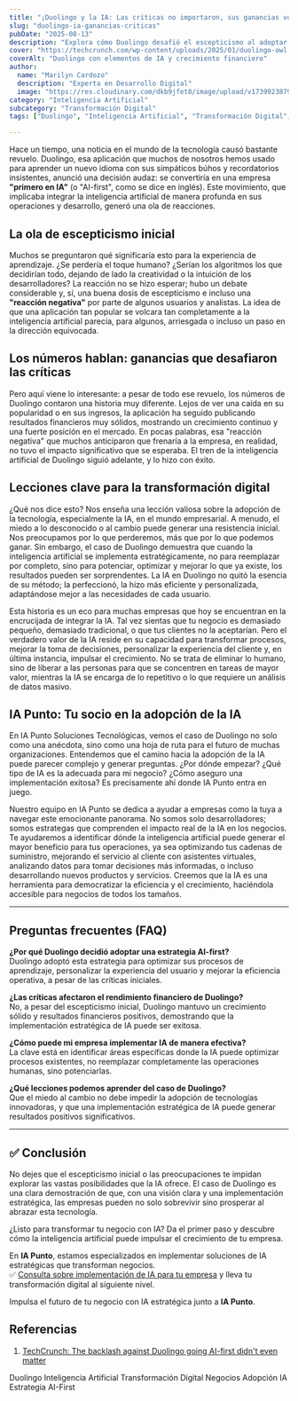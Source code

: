 ```yaml
---
title: "¡Duolingo y la IA: Las críticas no importaron, sus ganancias volaron!"
slug: "duolingo-ia-ganancias-criticas"
pubDate: "2025-08-13"
description: "Explora cómo Duolingo desafió el escepticismo al adoptar una estrategia 'AI-first', y cómo esta integración profunda de la inteligencia artificial impulsó sus ganancias a pesar de las críticas iniciales."
cover: "https://techcrunch.com/wp-content/uploads/2025/01/duolingo-owl.png"
coverAlt: "Duolingo con elementos de IA y crecimiento financiero"
author:
  name: "Marilyn Cardozo"
  description: "Experta en Desarrollo Digital"
  image: "https://res.cloudinary.com/dkb9jfet8/image/upload/v1739923879/marilyn_s2mi4a.png"
category: "Inteligencia Artificial"
subcategory: "Transformación Digital"
tags: ["Duolingo", "Inteligencia Artificial", "Transformación Digital", "Negocios", "Adopción IA", "Estrategia AI-First"]

---
```


Hace un tiempo, una noticia en el mundo de la tecnología causó bastante revuelo. Duolingo, esa aplicación que muchos de nosotros hemos usado para aprender un nuevo idioma con sus simpáticos búhos y recordatorios insistentes, anunció una decisión audaz: se convertiría en una empresa **"primero en IA"** (o "AI-first", como se dice en inglés). Este movimiento, que implicaba integrar la inteligencia artificial de manera profunda en sus operaciones y desarrollo, generó una ola de reacciones.

<h2 id="la-ola-de-escepticismo-inicial">La ola de escepticismo inicial</h2>

Muchos se preguntaron qué significaría esto para la experiencia de aprendizaje. ¿Se perdería el toque humano? ¿Serían los algoritmos los que decidirían todo, dejando de lado la creatividad o la intuición de los desarrolladores? La reacción no se hizo esperar; hubo un debate considerable y, sí, una buena dosis de escepticismo e incluso una **"reacción negativa"** por parte de algunos usuarios y analistas. La idea de que una aplicación tan popular se volcara tan completamente a la inteligencia artificial parecía, para algunos, arriesgada o incluso un paso en la dirección equivocada.

<h2 id="los-numeros-hablan-ganancias-que-desafiaron-las-criticas">Los números hablan: ganancias que desafiaron las críticas</h2>

Pero aquí viene lo interesante: a pesar de todo ese revuelo, los números de Duolingo contaron una historia muy diferente. Lejos de ver una caída en su popularidad o en sus ingresos, la aplicación ha seguido publicando resultados financieros muy sólidos, mostrando un crecimiento continuo y una fuerte posición en el mercado. En pocas palabras, esa "reacción negativa" que muchos anticiparon que frenaría a la empresa, en realidad, no tuvo el impacto significativo que se esperaba. El tren de la inteligencia artificial de Duolingo siguió adelante, y lo hizo con éxito.

<h2 id="lecciones-clave-para-la-transformacion-digital">Lecciones clave para la transformación digital</h2>

¿Qué nos dice esto? Nos enseña una lección valiosa sobre la adopción de la tecnología, especialmente la IA, en el mundo empresarial. A menudo, el miedo a lo desconocido o al cambio puede generar una resistencia inicial. Nos preocupamos por lo que perderemos, más que por lo que podemos ganar. Sin embargo, el caso de Duolingo demuestra que cuando la inteligencia artificial se implementa estratégicamente, no para reemplazar por completo, sino para potenciar, optimizar y mejorar lo que ya existe, los resultados pueden ser sorprendentes. La IA en Duolingo no quitó la esencia de su método; la perfeccionó, la hizo más eficiente y personalizada, adaptándose mejor a las necesidades de cada usuario.

Esta historia es un eco para muchas empresas que hoy se encuentran en la encrucijada de integrar la IA. Tal vez sientas que tu negocio es demasiado pequeño, demasiado tradicional, o que tus clientes no la aceptarían. Pero el verdadero valor de la IA reside en su capacidad para transformar procesos, mejorar la toma de decisiones, personalizar la experiencia del cliente y, en última instancia, impulsar el crecimiento. No se trata de eliminar lo humano, sino de liberar a las personas para que se concentren en tareas de mayor valor, mientras la IA se encarga de lo repetitivo o lo que requiere un análisis de datos masivo.

<h2 id="ia-punto-tu-socio-en-la-adopcion-de-la-ia">IA Punto: Tu socio en la adopción de la IA</h2>

En IA Punto Soluciones Tecnológicas, vemos el caso de Duolingo no solo como una anécdota, sino como una hoja de ruta para el futuro de muchas organizaciones. Entendemos que el camino hacia la adopción de la IA puede parecer complejo y generar preguntas. ¿Por dónde empezar? ¿Qué tipo de IA es la adecuada para mi negocio? ¿Cómo aseguro una implementación exitosa? Es precisamente ahí donde IA Punto entra en juego.

Nuestro equipo en IA Punto se dedica a ayudar a empresas como la tuya a navegar este emocionante panorama. No somos solo desarrolladores; somos estrategas que comprenden el impacto real de la IA en los negocios. Te ayudaremos a identificar dónde la inteligencia artificial puede generar el mayor beneficio para tus operaciones, ya sea optimizando tus cadenas de suministro, mejorando el servicio al cliente con asistentes virtuales, analizando datos para tomar decisiones más informadas, o incluso desarrollando nuevos productos y servicios. Creemos que la IA es una herramienta para democratizar la eficiencia y el crecimiento, haciéndola accesible para negocios de todos los tamaños.

---

## Preguntas frecuentes (FAQ)

**¿Por qué Duolingo decidió adoptar una estrategia AI-first?**  
Duolingo adoptó esta estrategia para optimizar sus procesos de aprendizaje, personalizar la experiencia del usuario y mejorar la eficiencia operativa, a pesar de las críticas iniciales.

**¿Las críticas afectaron el rendimiento financiero de Duolingo?**  
No, a pesar del escepticismo inicial, Duolingo mantuvo un crecimiento sólido y resultados financieros positivos, demostrando que la implementación estratégica de IA puede ser exitosa.

**¿Cómo puede mi empresa implementar IA de manera efectiva?**  
La clave está en identificar áreas específicas donde la IA puede optimizar procesos existentes, no reemplazar completamente las operaciones humanas, sino potenciarlas.

**¿Qué lecciones podemos aprender del caso de Duolingo?**  
Que el miedo al cambio no debe impedir la adopción de tecnologías innovadoras, y que una implementación estratégica de IA puede generar resultados positivos significativos.

---

## ✅ Conclusión

No dejes que el escepticismo inicial o las preocupaciones te impidan explorar las vastas posibilidades que la IA ofrece. El caso de Duolingo es una clara demostración de que, con una visión clara y una implementación estratégica, las empresas pueden no solo sobrevivir sino prosperar al abrazar esta tecnología.

¿Listo para transformar tu negocio con IA? Da el primer paso y descubre cómo la inteligencia artificial puede impulsar el crecimiento de tu empresa.

En **IA Punto**, estamos especializados en implementar soluciones de IA estratégicas que transforman negocios.  
✅ <a href="https://www.iapunto.com/contacto" target="_blank" rel="noopener noreferrer">Consulta sobre implementación de IA para tu empresa</a> y lleva tu transformación digital al siguiente nivel.

Impulsa el futuro de tu negocio con IA estratégica junto a **IA Punto**.

<h2 id="referencias">Referencias</h2>

1. <a href="https://techcrunch.com/2025/08/07/the-backlash-against-duolingo-going-ai-first-didnt-even-matter/" target="_blank" rel="noopener noreferrer">TechCrunch: The backlash against Duolingo going AI-first didn't even matter</a>

<div class="flex flex-wrap gap-2 mt-8">
  <span class="inline-block px-3 py-1 bg-primary-100 text-primary-700 text-xs font-semibold rounded-full shadow-sm">Duolingo</span>
  <span class="inline-block px-3 py-1 bg-primary-100 text-primary-700 text-xs font-semibold rounded-full shadow-sm">Inteligencia Artificial</span>
  <span class="inline-block px-3 py-1 bg-primary-100 text-primary-700 text-xs font-semibold rounded-full shadow-sm">Transformación Digital</span>
  <span class="inline-block px-3 py-1 bg-primary-100 text-primary-700 text-xs font-semibold rounded-full shadow-sm">Negocios</span>
  <span class="inline-block px-3 py-1 bg-primary-100 text-primary-700 text-xs font-semibold rounded-full shadow-sm">Adopción IA</span>
  <span class="inline-block px-3 py-1 bg-primary-100 text-primary-700 text-xs font-semibold rounded-full shadow-sm">Estrategia AI-First</span>
</div>